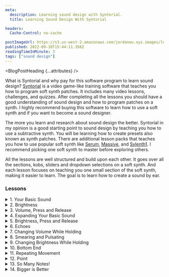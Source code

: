 ```yaml
---
meta:
  description: Learning sound design with Syntorial.
  title: Learning Sound Design With Syntorial

headers:
  Cache-Control: no-cache

postImageUrl: https://s3.us-west-2.amazonaws.com/jordanwu.xyz.images/learning-sound-design-with-syntorial.jpg
published: 2022-09-10T15:44:11.356Z
readingTimeInMinute: 3
tags: ["sound design"]
---
```



<BlogPostHeading {...attributes} />

What is Syntorial and why pay for this software program to learn sound design? [Syntorial](https://www.syntorial.com/) is a video game-like training software that teaches you how to program soft synth patches. It includes many video lessons, challenges, and quizzes. After completing all the lessons you should have a good understanding of sound design and how to program patches on a synth. I highly recommend buying this software to learn how to use a soft synth and if you want to become a sound designer.

The more you learn and research about sound design the better. Syntorial in my opinion is a good starting point to sound design by teaching you how to use a subtractive synth. You will be learning how to create presets also known as synth patches. There are additional lesson packs that teaches you how to use popular soft synth like [Serum](https://xferrecords.com/products/serum), [Massive](https://www.native-instruments.com/en/products/komplete/synths/massive), and [Sylenth1](https://www.lennardigital.com/sylenth1). I recommend picking one soft synth to master before exploring others.

All the lessons are well structured and build upon each other. It goes over all the sections, kobs, sliders and dropdown selections on a soft synth. And each lesson focuses on teaching you one small section of the soft synth, making it easier to learn. The goal is to learn how to create a sound by ear.

### Lessons

<details>
<summary>1. Your Basic Sound</summary>

In this lesson it will learn about an oscillator and how it's used to generate a basic waveform. A waveform represents a signal as a function of time and when you send the waveform to an output source. The waveform will create a sound that you hear through your headphones or audio speakers. Syntorial goes through two common waveforms the Saw and Square/Pulse but did not go over Sine. The focus is on using your ears to know which waveform to use to create a sound.

The Saw waveform is bright and edgy, it's an all purpose waveform that is used for many things. The Square/Pulse has a video game like quality, a more artificial sounding, and it's good for bass patches.

What the lesson did not talk about is harmonics that I feel is an important concept in sound design. A harmonic is a wave with a frequency that is a positive integer multiple of the fundamental frequency. The Saw waveform has both even and odd harmonics which makes it a good all purpose waveform while the Square/Pulse only has odd harmonics which makes it sound hollow.

</details>

<details>
<summary>2. Brightness</summary>

Low pass filter determines the brightness of your sound. There will be a cutoff knob that represents the cutoff frequency and as you turn the knob counter clockwise you are removing any frequency above your cutoff frequency. What you should be thinking as you use this knob is when it's all the way turned clockwise, your cutoff frequency is at its max value and you did not remove any frequencies from the waveform. As you move it counter clockwise, you are removing frequencies and that is changing both the waveform and sound. Remember when you change the waveform you change the sound. That's what it means by determining the brightness of the sound. For a brighter sound move the knob clockwise and for a rounder sound move the knob counter clockwise. As you turn the knob all the way counter clockwise, you get no signal which is no sound because you removed all the frequencies in the waveform.

There's a common side effect when using the low pass filter. As you remove frequencies and make the sound rounder. The volume has decreased. What you can do is increase the volume using the main volume knob.

</details>

<details>
<summary>3. Volume, Press and Release</summary>

The amp envelope modulates the synth volume over time. It goes over the attack stage. This stage happens when you press on the key and the slider determines how long it will take your sound to go full volume. This is good for fading a sound in and good for pads or ambient sounds. For a string attack add a small fade in. The release stage happens when you release the key and it determines how long it takes the sound to go silent. This is good for fading a sound out and great for pads or ambient sounds. You can use fade in and out on any leads or bass sounds.

</details>

<details>
<summary>4. Expanding Your Basic Sound</summary>

Many synths give you multiple oscillators for you to use to create your initial waveform. One of the most common ways to use two oscillators is called doubling and transposing. For doubling change the mix knob to 50/50, this allows you to use 50% of the first oscillator and 50% of the second oscillator. But it does not have to be 50/50, you can do 70/30 and lower the transposing waveform so that the high frequencies are lowered. For the transposing you can turn the semitone knob where a semitone is the next key. It's common to turn the semitone knob to a fifth of an octave (7 semitone above) or an octave (12 semitone). Keep in mind when you are transposing, you are adding higher frequencies to the waveform.

</details>

<details>
<summary>5. Brightness, Press and Release</summary>

The filter envelope modulates the filter cutoff frequency. The cutoff frequency knob determines the darkest point and the envelope amount knob determines the brightest point of your sound.

![Filter envelope](https://s3.us-west-2.amazonaws.com/jordanwu.xyz.images/learning-sound-design-with-syntorial/filter-envelope-cutoff-and-envelope-knobs.png "Filter envelope cutoff frequency and envelope amount")

The filter envelope attack stage happens when you press on the key. It determines how long it takes your sound starting from the cutoff frequency to its brightest point that is determined by the envelope amount knob.

The filter envelope release stage happens when you release the key. It determines how long it takes the sound to go back down to your cutoff frequency also known as your darkest point.

![Filter envelope with attack and release stage](https://s3.us-west-2.amazonaws.com/jordanwu.xyz.images/learning-sound-design-with-syntorial/filter-envelope-attack-and-release.png "Filter envelope with attack and release stage")

</details>

<details>
<summary>6. Echoes</summary>

A delay creates echoes that can be used for rhythmic patterns or create space that is similar to reverb. The mix knob controls the ratio of the Dry signal to the Wet signal. The delay time determines how far apart the echoes are from each other. The delay feedback determines how many echoes are created. The delay spread will spread out your echoes to the left and right side of the audio field to create width and size.

</details>

<details>
<summary>7. Changing Volume While Holding</summary>

The amp envelope sustain slider determines the max volume while holding the key while the decay slider determines how long it takes for the sound to reach the sustain volume level after the attack stage.

![Amplitude envelope with attack, decay, and sustain stage](https://s3.us-west-2.amazonaws.com/jordanwu.xyz.images/learning-sound-design-with-syntorial/filter-envelope-cutoff-and-envelope-knobs.png "Amplitude envelope with attack, decay, and sustain stage")

</details>

<details>
<summary>8. Smearing and Pulsating</summary>

You can create a smearing and pulsating sound by doubling change the mix knob to 50/50, this allows you to use 50% of the first oscillator and 50% of the second oscillator. After use the fine tune knob on both oscillators to create the sound. Each fine tune knob is in cents, where 100 cents are in a semitone. Be sure to turn the fine tune knobs in different direction.

When the oscillator start button enabled you get an sharp attack transient. When disabled you get a rounder attack transient. Keep in mind when enabled you get a consistent pulsation and when it's disabled you get varying pulsation.

</details>

<details>
<summary>9. Changing Brightness While Holding</summary>

The both the filter envelope decay and sustain slider control changing the brightness of your sound while the key is pressed. The decay slider deteremines how quickly the brightness changes to the sustain level. The sustain level is determined by the cutoff knob.

![Filter envelope with attack, decay, and sustain stage](https://s3.us-west-2.amazonaws.com/jordanwu.xyz.images/learning-sound-design-with-syntorial/filter-envelope-attack-decay-and-sustain.png "Filter envelope with attack, decay, and sustain stage")

</details>

<details>
<summary>10. Bottom End</summary>

A sub oscillator has a fixed pitch one octave below oscillator one. It's purpose is to add bottom end and weight to your sound. If you hear a attack transient, you can remove it using the Amp envelope attack stage.

</details>

<details>
<summary>11. Repeating Movement</summary>

The low frequency oscillator LFO is used for repeating movement. It does this by using a waveform to modulate one of many destinations. To add Vibrato or Tremolo to a patch an LFO would be used to modulate the pitch and amplitude respectively.

> #### Vibrato
>
> - Destination: Pitch
> - Waveform: Triangle
> - Amount: Low
> - Rate: Medium to Fast

> #### Tremolo
>
> - Destination: Volume
> - Waveform: Triangle
> - Amount: Medium to High
> - Rate: Medium to Fast

> #### Gate
>
> - Destination: Volume / Cutoff
> - Waveform: Saw / Pulse
> - Amount: Medium to High
> - Rate: Medium to Fast

</details>

<details>
<summary>12. Point</summary>

Filter resonance boosts your sound near its brightest point determined by the cutoff frequency. Resonance can tighten, focus and add points to your sound.

When you turn the resonance all the way, changing the cutoff frequency changes the pitch of the sound. This is called self-oscillation.

</details>

<details>
<summary>13. So Many Notes!</summary>

Voice modes determine how many notes can be played at once. Mono mode only allows playing one voice / note at a time. In poly mode you can play two or more voices / notes. Mono mode is used to force single note playing, good for bass and leads.

</details>

<details>
<summary>14. Bigger is Better</summary>

Union is a way to create a bigger sound by adding more voices. A voice is a oscillator that is detuned.

</details>
